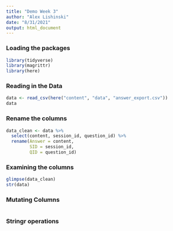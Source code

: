 ```yaml
---
title: "Demo Week 3"
author: "Alex Lishinski"
date: "8/31/2021"
output: html_document
---
```


### Loading the packages

```r
library(tidyverse)
library(magrittr)
library(here)
```

### Reading in the Data

```r
data <- read_csv(here("content", "data", "answer_export.csv"))
data
```

### Rename the columns

```r
data_clean <- data %>%
  select(content, session_id, question_id) %>%
  rename(Answer = content,
         SID = session_id,
         QID = question_id)
```

### Examining the columns

```r
glimpse(data_clean)
str(data)
```

### Mutating Columns

```r

```

### Stringr operations

```r

```


